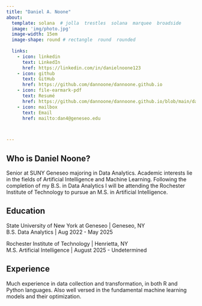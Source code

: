 ```yaml
---
title: "Daniel A. Noone"
about:
  template: solana  # jolla  trestles  solana  marquee  broadside
  image: 'img/photo.jpg'
  image-width: 15em
  image-shape: round # rectangle  round  rounded
  
  links:
    - icon: linkedin
      text: LinkedIn
      href: https://linkedin.com/in/danielnoone123
    - icon: github
      text: GitHub
      href: https://github.com/dannoone/dannoone.github.io
    - icon: file-earmark-pdf
      text: Resumé
      href: https://github.com/dannoone/dannoone.github.io/blob/main/daniel_noone_resume_gradapp.pdf
    - icon: mailbox
      text: Email
      href: mailto:dan4@geneseo.edu



---
```



## Who is Daniel Noone?
Senior at SUNY Geneseo majoring in Data Analytics. Academic interests lie in the fields of Artificial Intelligence and Machine Learning. Following the completion of my B.S. in Data Analytics I will be attending the Rochester Institute of Technology to pursue an M.S. in Artificial Intelligence. 

## Education

State University of New York at Geneseo | Geneseo, NY <br>
B.S. Data Analytics | Aug 2022 - May 2025 <br>


Rochester Institute of Technology | Henrietta, NY <br>
M.S. Artificial Intelligence | August 2025 - Undetermined <br>


## Experience
Much experience in data collection and transformation, in both R and Python languages. Also well versed in the fundamental machine learning models and their optimization.
